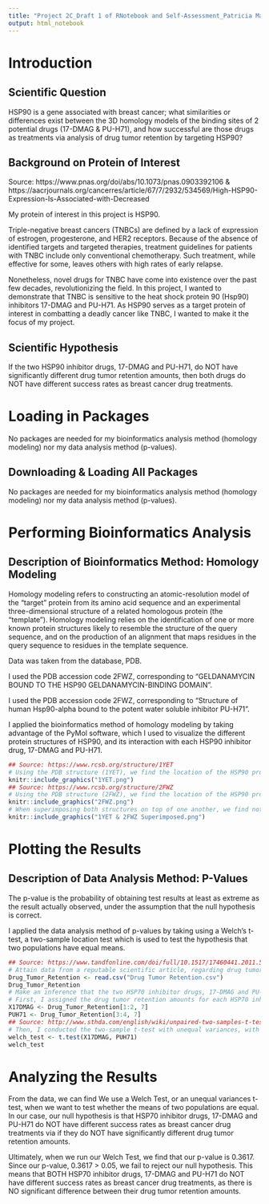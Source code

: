 ```yaml
---
title: "Project 2C_Draft 1 of RNotebook and Self-Assessment_Patricia Marie Gomez_R-mateys 12"
output: html_notebook
---
```

# Introduction

## Scientific Question

HSP90 is a gene associated with breast cancer; what similarities or differences exist between the 3D homology models of the binding sites of 2 potential drugs (17-DMAG & PU-H71), and how successful are those drugs as treatments via analysis of drug tumor retention by targeting HSP90?

## Background on Protein of Interest

Source: https://www.pnas.org/doi/abs/10.1073/pnas.0903392106 & https://aacrjournals.org/cancerres/article/67/7/2932/534569/High-HSP90-Expression-Is-Associated-with-Decreased

My protein of interest in this project is HSP90.

Triple-negative breast cancers (TNBCs) are defined by a lack of expression of estrogen, progesterone, and HER2 receptors. Because of the absence of identified targets and targeted therapies, treatment guidelines for patients with TNBC include only conventional chemotherapy. Such treatment, while effective for some, leaves others with high rates of early relapse. 

Nonetheless, novel drugs for TNBC have come into existence over the past few decades, revolutionizing the field. In this project, I wanted to demonstrate that TNBC is sensitive to the heat shock protein 90 (Hsp90) inhibitors 17-DMAG and PU-H71. As HSP90 serves as a target protein of interest in combatting a deadly cancer like TNBC, I wanted to make it the focus of my project.

## Scientific Hypothesis

If the two HSP90 inhibitor drugs, 17-DMAG and PU-H71, do NOT have significantly different drug tumor retention amounts, then both drugs do NOT have different success rates as breast cancer drug treatments.

# Loading in Packages

No packages are needed for my bioinformatics analysis method (homology modeling) nor my data analysis method (p-values).

## Downloading & Loading All Packages

No packages are needed for my bioinformatics analysis method (homology modeling) nor my data analysis method (p-values).

# Performing Bioinformatics Analysis

## Description of Bioinformatics Method: Homology Modeling 

Homology modeling refers to constructing an atomic-resolution model of the "target" protein from its amino acid sequence and an experimental three-dimensional structure of a related homologous protein (the "template"). Homology modeling relies on the identification of one or more known protein structures likely to resemble the structure of the query sequence, and on the production of an alignment that maps residues in the query sequence to residues in the template sequence. 

Data was taken from the database, PDB. 

I used the PDB accession code 2FWZ, corresponding to "GELDANAMYCIN BOUND TO THE HSP90 GELDANAMYCIN-BINDING DOMAIN".

I used the PDB accession code 2FWZ, corresponding to "Structure of human Hsp90-alpha bound to the potent water soluble inhibitor PU-H71".

I applied the bioinformatics method of homology modeling by taking advantage of the PyMol software, which I used to visualize the different protein structures of HSP90, and its interaction with each HSP90 inhibitor drug, 17-DMAG and PU-H71.

```r
## Source: https://www.rcsb.org/structure/1YET
# Using the PDB structure (1YET), we find the location of the HSP90 protein in light purple, and the location of the drug, geldanamycin in red (NOTE: 17-DMAG is a derivative of geldanamycin).
knitr::include_graphics("1YET.png")
## Source: https://www.rcsb.org/structure/2FWZ
# Using the PDB structure (2FWZ), we find the location of the HSP90 protein in light orange, and the location of the drug, PU-H71 in green.
knitr::include_graphics("2FWZ.png")
# When superimposing both structures on top of one another, we find not only an overlap in the structure of the HSP90 protein, but a similar location/structure for the binding site of both drugs, geldanamycin and PU-H71.
knitr::include_graphics("1YET & 2FWZ Superimposed.png")
```
# Plotting the Results

## Description of Data Analysis Method: P-Values

The p-value is the probability of obtaining test results at least as extreme as the result actually observed, under the assumption that the null hypothesis is correct. 

I applied the data analysis method of p-values by taking using a Welch's t-test, a two-sample location test which is used to test the hypothesis that two populations have equal means.

```r
## Source: https://www.tandfonline.com/doi/full/10.1517/17460441.2011.563296?casa_token=P0l2CtuIRnkAAAAA%3AOrAmBwayq_YlxtUSAXdVK9aF26pN_vPr3Nz6a3yXoa-VU5FWW9SB-uKPGgOycUrYSuI638awURYIiw
# Attain data from a reputable scientific article, regarding drug tumor retention amounts when breast cancer HSP70 inhibitor drugs are administered. Read in the csv file and set it equal to a variable name that makes sense.
Drug_Tumor_Retention <- read.csv("Drug Tumor Retention.csv")
Drug_Tumor_Retention
# Make an inference that the two HSP70 inhibitor drugs, 17-DMAG and PU-H71, do NOT have different success rates as breast cancer drug treatments. Calculate the p-values of this hypothesis using a two-sample t-test with unequal variances (Welch-Test).
# First, I assigned the drug tumor retention amounts for each HSP70 inhibitor drug to a variable.
X17DMAG <- Drug_Tumor_Retention[1:2, 7]
PUH71 <- Drug_Tumor_Retention[3:4, 7]
## Source: http://www.sthda.com/english/wiki/unpaired-two-samples-t-test-in-r#compute-unpaired-two-samples-t-test
# Then, I conducted the two-sample t-test with unequal variances, with the two samples being the drug tumor retention amounts for each respective HSP70 inhibitor drug.
welch_test <- t.test(X17DMAG, PUH71)
welch_test
```
# Analyzing the Results

From the data, we can find We use a Welch Test, or an unequal variances t-test, when we want to test whether the means of two populations are equal. In our case, our null hypothesis is that HSP70 inhibitor drugs, 17-DMAG and PU-H71 do NOT have different success rates as breast cancer drug treatments via if they do NOT have significantly different drug tumor retention amounts.

Ultimately, when we run our Welch Test, we find that our p-value is 0.3617. Since our p-value, 0.3617 > 0.05, we fail to reject our null hypothesis. This means that BOTH HSP70 inhibitor drugs, 17-DMAG and PU-H71 do NOT have different success rates as breast cancer drug treatments, as there is NO significant difference between their drug tumor retention amounts.